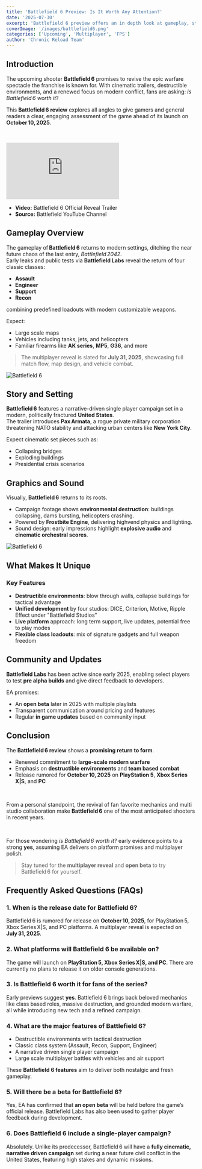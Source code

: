 ```yaml
---
title: 'Battlefield 6 Preview: Is It Worth Any Attention?'
date: '2025-07-30'
excerpt: 'Battlefield 6 preview offers an in depth look at gameplay, story, graphics, sound, features, and whether Battlefield 6 is worth it'
coverImage: '/images/battlefield6.png'
categories: ['Upcoming', 'Multiplayer', 'FPS']
author: 'Chronic Reload Team'
---
```


## Introduction

The upcoming shooter **Battlefield 6** promises to revive the epic warfare spectacle the franchise is known for. With cinematic trailers, destructible environments, and a renewed focus on modern conflict, fans are asking: _is Battlefield 6 worth it_?

This **Battlefield 6 review** explores all angles to give gamers and general readers a clear, engaging assessment of the game ahead of its launch on **October 10, 2025**.

&nbsp;

<div className="relative w-full" style={{ paddingTop: '56.25%' }}>
  <iframe
    className="absolute top-0 left-0 w-full h-full"
    src="https://www.youtube.com/embed/pgNCgJG0vnY"
    title="YouTube video player"
    frameBorder="0"
    allow="accelerometer; autoplay; clipboard-write; encrypted-media; gyroscope; picture-in-picture; web-share"
    allowFullScreen
  ></iframe>
</div>

- **Video:** Battlefield 6 Official Reveal Trailer
- **Source:** Battlefield YouTube Channel

## Gameplay Overview

The gameplay of **Battlefield 6** returns to modern settings, ditching the near future chaos of the last entry, *Battlefield 2042*.  
Early leaks and public tests via **Battlefield Labs** reveal the return of four classic classes: 
- **Assault**
- **Engineer**
- **Support**
- **Recon** 

combining predefined loadouts with modern customizable weapons.

Expect:

- Large scale maps
- Vehicles including tanks, jets, and helicopters
- Familiar firearms like **AK series**, **MP5**, **G36**, and more

> The multiplayer reveal is slated for **July 31, 2025**, showcasing full match flow, map design, and vehicle combat.

![Battlefield 6](/images/battlefield6-2.jpg)  

## Story and Setting

**Battlefield 6** features a narrative-driven single player campaign set in a modern, politically fractured **United States**.  
The trailer introduces **Pax Armata**, a rogue private military corporation threatening NATO stability and attacking urban centers like **New York City**.

Expect cinematic set pieces such as:

- Collapsing bridges  
- Exploding buildings  
- Presidential crisis scenarios  


## Graphics and Sound

Visually, **Battlefield 6** returns to its roots.

- Campaign footage shows **environmental destruction**: buildings collapsing, dams bursting, helicopters crashing.
- Powered by **Frostbite Engine**, delivering highvend physics and lighting.
- Sound design: early impressions highlight **explosive audio** and **cinematic orchestral scores**.

![Battlefield 6](/images/battlefield6-3.jpg)  

## What Makes It Unique

### Key Features

- **Destructible environments**: blow through walls, collapse buildings for tactical advantage  
- **Unified development** by four studios: DICE, Criterion, Motive, Ripple Effect under "Battlefield Studios"  
- **Live platform** approach: long term support, live updates, potential free to play modes  
- **Flexible class loadouts**: mix of signature gadgets and full weapon freedom

## Community and Updates

**Battlefield Labs** has been active since early 2025, enabling select players to test **pre alpha builds** and give direct feedback to developers.

EA promises:

- An **open beta** later in 2025 with multiple playlists  
- Transparent communication around pricing and features  
- Regular **in game updates** based on community input  


## Conclusion

The **Battlefield 6 review** shows a **promising return to form**.

- Renewed commitment to **large-scale modern warfare**
- Emphasis on **destructible environments** and **team based combat**
- Release rumored for **October 10, 2025** on **PlayStation 5**, **Xbox Series X|S**, and **PC**

&nbsp;

From a personal standpoint, the revival of fan favorite mechanics and multi studio collaboration make **Battlefield 6** one of the most anticipated shooters in recent years.

&nbsp;

For those wondering _is Battlefield 6 worth it?_ early evidence points to a strong **yes**, assuming EA delivers on platform promises and multiplayer polish.

> Stay tuned for the **multiplayer reveal** and **open beta** to try Battlefield 6 for yourself.

## **Frequently Asked Questions (FAQs)**

### **1. When is the release date for Battlefield 6?**

Battlefield 6 is rumored for release on **October 10, 2025**, for PlayStation 5, Xbox Series X|S, and PC platforms. A multiplayer reveal is expected on **July 31, 2025**.

### **2. What platforms will Battlefield 6 be available on?**

The game will launch on **PlayStation 5, Xbox Series X|S, and PC**. There are currently no plans to release it on older console generations.

### **3. Is Battlefield 6 worth it for fans of the series?**

Early previews suggest **yes**. Battlefield 6 brings back beloved mechanics like class based roles, massive destruction, and grounded modern warfare, all while introducing new tech and a refined campaign.

### **4. What are the major features of Battlefield 6?**

- Destructible environments with tactical destruction
- Classic class system (Assault, Recon, Support, Engineer)
- A narrative driven single player campaign
- Large scale multiplayer battles with vehicles and air support

These **Battlefield 6 features** aim to deliver both nostalgic and fresh gameplay.

### **5. Will there be a beta for Battlefield 6?**

Yes, EA has confirmed that **an open beta** will be held before the game’s official release. Battlefield Labs has also been used to gather player feedback during development.

### **6. Does Battlefield 6 include a single-player campaign?**

Absolutely. Unlike its predecessor, Battlefield 6 will have a **fully cinematic, narrative driven campaign** set during a near future civil conflict in the United States, featuring high stakes and dynamic missions.